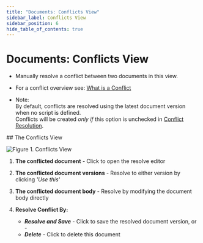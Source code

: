 ```yaml
---
title: "Documents: Conflicts View"
sidebar_label: Conflicts View
sidebar_position: 6
hide_table_of_contents: true
---
```



# Documents: Conflicts View
<Admonition type="note" title="Note">

* Manually resolve a conflict between two documents in this view.  

* For a conflict overview see: [What is a Conflict](../../../server/clustering/replication/replication-conflicts.mdx)  

* Note:  
  By default, conflicts are resolved using the latest document version when no script is defined.  
  Conflicts will be created _only if_ this option is unchecked in [Conflict Resolution](../../../studio/database/settings/conflict-resolution.mdx).  
</Admonition>
## The Conflicts View

![Figure 1. Conflicts View](./assets/conflict-view-1.png)

1. **The conflicted document** - Click to open the resolve editor

2. **The conflicted document versions** - Resolve to either version by clicking _'Use this'_  

3. **The conflicted document body** - Resolve by modifying  the document body directly  

4. **Resolve Conflict By:**  
   * ***Resolve and Save*** - Click to save the resolved document version, or -  
   * ***Delete*** - Click to delete this document  



